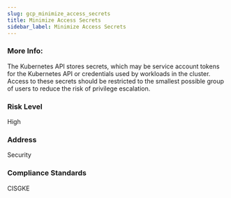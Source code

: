 ```yaml
---
slug: gcp_minimize_access_secrets
title: Minimize Access Secrets
sidebar_label: Minimize Access Secrets
---
```


### More Info:

The Kubernetes API stores secrets, which may be service account tokens for the Kubernetes API or credentials used by workloads in the cluster. Access to these secrets should be restricted to the smallest possible group of users to reduce the risk of privilege escalation.

### Risk Level

High

### Address

Security

### Compliance Standards

CISGKE


